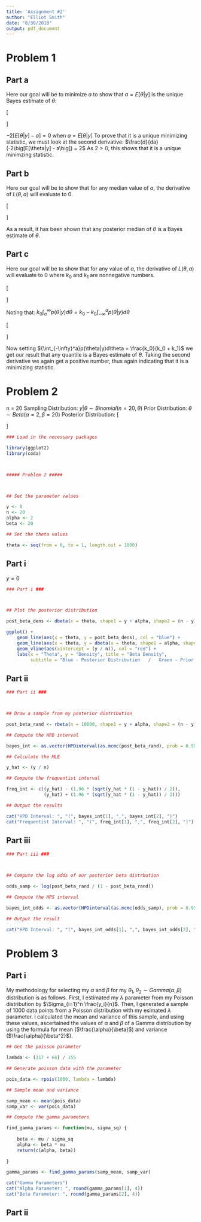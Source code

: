 ```yaml
---
title: 'Assignment #2'
author: "Elliot Smith"
date: "8/30/2018"
output: pdf_document
---
```


# Problem 1

## Part a

Here our goal will be to minimize $a$ to show that $a = E[\theta|y]$ is the unique Bayes estimate of $\theta$:

\[
\begin{aligned}
\frac{d}{da}E[L(a|y)] & = \frac{d}{da}{\int}L(\theta, a)p(\theta|y)d\theta \\
& = \frac{d}{da}{\int}(\theta - a)^2p(\theta|y)d\theta \\
& = -2{\int}(\theta - a)p(\theta|y)d\theta \\
& = -2\bigg[{\int}{\theta}p(\theta|y)d\theta - a{\int}p(\theta|y)d\theta\bigg] \\
& = -2\big[E[\theta|y] - a\big] \\
\end{aligned}
\]

$-2\big[E[\theta|y] - a\big] = 0$ when $a = E[\theta|y]$
\newline
\newline
To prove that it is a unique minimizing statistic, we must look at the second derivative:
\newline
\newline
$\frac{d}{da}(-2\big[E[\theta|y] - a\big]) = 2$
\newline
\newline
As $2 > 0$, this shows that it is a unique minimzing statistic.

## Part b

Here our goal will be to show that for any median value of $a$, the derivative of $L(\theta, a)$ will evaluate to $0$.

\[
\begin{aligned}
\frac{d}{da}\big[E[L(a|y)]\big] & = \frac{d}{da}\bigg[{\int}_{-\infty}^a (a - \theta)p(\theta|y)d\theta + {\int}_{a}^\infty (\theta - a)p(\theta|y)d\theta\bigg] \\
& = {\int}_{-\infty}^a \frac{d}{da}(a - \theta)p(\theta|y)d\theta + {\int}_{a}^\infty \frac{d}{da}(\theta - a)p(\theta|y)d\theta \\
& = {\int}_{-\infty}^a p(\theta|y)d\theta + {\int}_{a}^\infty(-1)p(\theta|y)d\theta \\
& = {\int}_{-\infty}^a p(\theta|y)d\theta - {\int}_{a}^\infty p(\theta|y)d\theta \\
& = \frac{1}{2} - \frac{1}{2} \\
& = 0
\end{aligned}
\]

As a result, it has been shown that any posterior median of $\theta$ is a Bayes estimate of $\theta$.

## Part c

Here our goal will be to show that for any value of $a$, the derivative of $L(\theta, a)$ will evaluate to $0$ where $k_0$ and $k_1$ are nonnegative numbers.

\[
\begin{aligned}
\frac{d}{da}\big[E[L(a|y)]\big] & = \frac{d}{da}\bigg[{\int}_{-\infty}^a k_1(a - \theta)p(\theta|y)d\theta + {\int}_{a}^\infty k_0(\theta - a)p(\theta|y)d\theta\bigg] \\
& = {\int}_{-\infty}^a \frac{d}{da}k_1(a - \theta)p(\theta|y)d\theta + {\int}_{a}^\infty \frac{d}{da}k_0(\theta - a)p(\theta|y)d\theta \\
& = {\int}_{-\infty}^a {k_1}p(\theta|y)d\theta + {\int}_{a}^\infty(-k_0)p(\theta|y)d\theta \\
& = {\int}_{-\infty}^a {k_1}p(\theta|y)d\theta - {\int}_{a}^\infty {k_0}p(\theta|y)d\theta \\
& = k_1 {\int}_{-\infty}^a p(\theta|y)d\theta - k_0 {\int}_{a}^\infty p(\theta|y)d\theta \\
\end{aligned}
\]

Noting that: $k_0 \int_a^\infty p(\theta|y)d\theta = k_0 - k_0{\int_{-\infty}^a} p(\theta|y)d\theta$

\[
\begin{aligned}
k_1 {\int}_{-\infty}^a p(\theta|y)d\theta - k_0 {\int}_{a}^\infty p(\theta|y)d\theta & = k_1{\int_{-\infty}^a}p(\theta|y)d\theta - \bigg[k_0 - k_0{\int_{-\infty}^a} p(\theta|y)d\theta{\bigg]} \\
& = k_1{\int_{-\infty}^a}p(\theta|y)d\theta + k_0{\int_{-\infty}^a} p(\theta|y)d\theta - k_0 \\
& = (k_1 + k_0){\int_{-\infty}^a}p(\theta|y)d\theta - k_0 \\
\end{aligned}
\]

Now setting ${\int_{-\infty}^a}p(\theta|y)d\theta = \frac{k_0}{k_0 + k_1}$ we get our result that any quantile is a Bayes estimate of $\theta$.
\newline
\newline
Taking the second derivative we again get a positive number, thus again indicating that it is a minimizing statistic.

# Problem 2

n = 20
\newline
Sampling Distribution: $y|\theta \sim Binomial(n = 20, \theta)$
\newline
Prior Distribution: $\theta \sim Beta(\alpha = 2, \beta = 20)$
\newline
Posterior Distribution:
\newline
\[
\begin{aligned}
p(\theta|y) & = \binom{n}{y}\theta^y(1 - \theta)^{n - y} \times \frac{\Gamma(\alpha + \beta)}{\Gamma(\alpha)\Gamma(\beta)}\theta^{\alpha - 1}(1 - \theta)^{\beta - 1} \\
& = \binom{n}{y}\frac{\Gamma(\alpha + \beta)}{\Gamma(\alpha)\Gamma(\beta)}\theta^{y + \alpha - 1}(1 - \theta)^{n - y + \beta - 1} \\
& \propto Beta(y + \alpha, (n - y) + \beta) \\
& = Beta(y + 2, (20 - y) + 20)
\end{aligned}
\]

```r

### Load in the necessary packages

library(ggplot2)
library(coda)



##### Problem 2 #####



## Set the parameter values

y <- 0
n <- 20
alpha <- 2
beta <- 20

## Set the theta values

theta <- seq(from = 0, to = 1, length.out = 1000)

```

## Part i

$y = 0$
\newline

```r

### Part i ###



## Plot the posterior distribution

post_beta_dens <- dbeta(x = theta, shape1 = y + alpha, shape2 = (n - y) + beta)

ggplot() +
    geom_line(aes(x = theta, y = post_beta_dens), col = "blue") +
    geom_line(aes(x = theta, y = dbeta(x = theta, shape1 = alpha, shape2 = beta)), col = "green") +
    geom_vline(aes(xintercept = (y / n)), col = "red") +
    labs(x = "Theta", y = "Density", title = "Beta Density",
         subtitle = "Blue - Posterior Distribution   /   Green - Prior Distribution   /   Red - MLE")

```

## Part ii

```r

### Part ii ###



## Draw a sample from my posterior distribution

post_beta_rand <- rbeta(n = 10000, shape1 = y + alpha, shape2 = (n - y) + beta)

## Compute the HPD interval

bayes_int <- as.vector(HPDinterval(as.mcmc(post_beta_rand), prob = 0.95)[1, 1:2])

## Calculate the MLE

y_hat <- (y / n)

## Compute the frequentist interval

freq_int <- c((y_hat) - (1.96 * (sqrt(y_hat * (1 - y_hat)) / 2)),
              (y_hat) + (1.96 * (sqrt(y_hat * (1 - y_hat)) / 2)))

## Output the results

cat("HPD Interval: ", "(", bayes_int[1], ",", bayes_int[2], ")")
cat("Frequentist Interval: ", "(", freq_int[1], ",", freq_int[2], ")")

```

## Part iii

```r

### Part iii ###



## Compute the log odds of our posterior beta distrbution

odds_samp <- log(post_beta_rand / (1 - post_beta_rand))

## Compute the HPS interval

bayes_int_odds <- as.vector(HPDinterval(as.mcmc(odds_samp), prob = 0.95)[1, 1:2])

## Output the result

cat("HPD Interval: ", "(", bayes_int_odds[1], ",", bayes_int_odds[2], ")")

```

# Problem 3

## Part i

My methodology for selecting my $\alpha$ and $\beta$ for my $\theta_1, \theta_2 \sim Gamma(\alpha, \beta)$ distribution is as follows. First, I estimated my $\lambda$ parameter from my Poisson distribution by $\Sigma_{i=1}^n \frac{y_i}{n}$. Then, I generated a sample of 1000 data points from a Poisson distribution with my esimated $\lambda$ parameter. I calculated the mean and variance of this sample, and using these values, ascertained the values of $\alpha$ and $\beta$ of a Gamma distribution by using the formula for mean ($\frac{\alpha}{\beta}$) and variance ($\frac{\alpha}{\beta^2}$).

```r

## Get the poisson parameter

lambda <- (217 + 66) / 155

## Generate poisson data with the parameter

pois_data <- rpois(1000, lambda = lambda)

## Sample mean and variance

samp_mean <- mean(pois_data)
samp_var <- var(pois_data)

## Compute the gamma parameters

find_gamma_params <- function(mu, sigma_sq) {
    
    beta <- mu / sigma_sq
    alpha <- beta * mu
    return(c(alpha, beta))
    
}

gamma_params <- find_gamma_params(samp_mean, samp_var)

cat("Gamma Parameters")
cat("Alpha Parameter: ", round(gamma_params[1], 4))
cat("Beta Parameter: ", round(gamma_params[2], 4))

```

## Part ii











